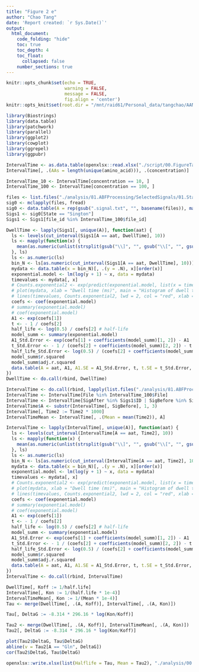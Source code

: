 ```yaml
---
title: "Figure 2 e"
author: "Chao Tang"
date: 'Report created: `r Sys.Date()`'
output: 
  html_document: 
    code_folding: "hide"
    toc: true
    toc_depth: 4
    toc_float: 
      collapsed: false
    number_sections: true
---
```


```r
knitr::opts_chunk$set(echo = TRUE, 
                      warning = FALSE, 
                      message = FALSE, 
                      fig.align = 'center')
knitr::opts_knit$set(root.dir = "/mnt/raid61/Personal_data/tangchao/AANanopore")
```

```r
library(Biostrings)
library(data.table)
library(patchwork)
library(parallel)
library(ggplot2)
library(cowplot)
library(ggrepel)
library(ggpubr)
```

```r
IntervalTime <- as.data.table(openxlsx::read.xlsx("./script/00.FigureTables/Rebuttal/NatureMethods/Fig2/e.xlsx"))
IntervalTime[, .(AAs = length(unique(amino_acid))), .(concentration)]
```

```r
IntervalTime_10 <- IntervalTime[concentration == 10, ]
IntervalTime_100 <- IntervalTime[concentration == 100, ]
```

```r
files <- list.files("./analysis/81.ABFProcessing/SelectedSignals/01.StandardAA/03.GroupedSignals", full.names = T)
sig0 <- mclapply(files, fread)
sig0 <- data.table(A = rep(gsub(".signal.txt", "", basename(files)), mapply(nrow, sig0)), do.call(rbind, sig0))
Sigs1 <- sig0[State == "Sington"]
Sigs1 <- Sigs1[file_id %in% IntervalTime_100$file_id]
```

```r
DwellTime <- lapply(Sigs1[, unique(A)], function(aat) {
  ls <- levels(cut_interval(Sigs1[A == aat, DwellTime], 10))
  ls <- mapply(function(x) {
    mean(as.numeric(unlist(strsplit(gsub("\\]", "", gsub("\\[", "", gsub("\\(", "", x))), ","))))
  }, ls)
  ls <- as.numeric(ls)
  bin_N <- ls[as.numeric(cut_interval(Sigs1[A == aat, DwellTime], 10))]
  mydata <- data.table(x = bin_N)[, .(y = .N), x][order(x)]
  exponential.model <- lm(log(y + 1) ~ x, data = mydata)
  timevalues <- mydata[, x]
  # Counts.exponential2 <- exp(predict(exponential.model, list(x = timevalues)))
  # plot(mydata, xlab = "Dwell time (ms)", main = "Histogram of dwell time")
  # lines(timevalues, Counts.exponential2, lwd = 2, col = "red", xlab = "Time (s)", ylab = "Count")
  coefs <- coef(exponential.model)
  # summary(exponential.model)
  # coef(exponential.model)
  A1 <- exp(coefs[1])
  t <- - 1 / coefs[2]
  half_life <- log(0.5) / coefs[2] # half-life
  model_summ <- summary(exponential.model)
  A1_Std.Error <- exp(coefs[1] + coefficients(model_summ)[1, 2]) - A1
  t_Std.Error <- - 1 / (coefs[2] + coefficients(model_summ)[2, 2]) - t
  half_life_Std.Error <- log(0.5) / (coefs[2] + coefficients(model_summ)[2, 2]) - half_life
  model_summ$r.squared
  model_summ$adj.r.squared
  data.table(A = aat, A1, A1.SE = A1_Std.Error, t, t.SE = t_Std.Error, half.life = half_life, half.life_Std.Error = half_life_Std.Error, R2 = model_summ$r.squared, Adj.R2 = model_summ$adj.r.squared)
})
DwellTime <- do.call(rbind, DwellTime)
```

```r
IntervalTime <- do.call(rbind, lapply(list.files("./analysis/81.ABFProcessing/SelectedSignals/01.StandardAA/04.IntervalTime", full.names = T), fread))
IntervalTime <- IntervalTime[File %in% IntervalTime_100$File]
IntervalTime <- IntervalTime[SigAfter %in% Sigs1$ID | SigBefore %in% Sigs1$ID]
IntervalTime$A <- substr(IntervalTime[, SigBefore], 1, 3)
IntervalTime[, Time2 := Time2 * 1000]
IntervalTimeMean <- IntervalTime[, .(Mean = mean(Time2)), A]
```

```r
IntervalTime <- lapply(IntervalTime[, unique(A)], function(aat) {
  ls <- levels(cut_interval(IntervalTime[A == aat, Time2], 10))
  ls <- mapply(function(x) {
    mean(as.numeric(unlist(strsplit(gsub("\\]", "", gsub("\\[", "", gsub("\\(", "", x))), ","))))
  }, ls)
  ls <- as.numeric(ls)
  bin_N <- ls[as.numeric(cut_interval(IntervalTime[A == aat, Time2], 10))]
  mydata <- data.table(x = bin_N)[, .(y = .N), x][order(x)]
  exponential.model <- lm(log(y + 1) ~ x, data = mydata)
  timevalues <- mydata[, x]
  # Counts.exponential2 <- exp(predict(exponential.model, list(x = timevalues)))
  # plot(mydata, xlab = "Dwell time (ms)", main = "Histogram of dwell time")
  # lines(timevalues, Counts.exponential2, lwd = 2, col = "red", xlab = "Time (s)", ylab = "Count")
  coefs <- coef(exponential.model)
  # summary(exponential.model)
  # coef(exponential.model)
  A1 <- exp(coefs[1])
  t <- - 1 / coefs[2]
  half_life <- log(0.5) / coefs[2] # half-life
  model_summ <- summary(exponential.model)
  A1_Std.Error <- exp(coefs[1] + coefficients(model_summ)[1, 2]) - A1
  t_Std.Error <- - 1 / (coefs[2] + coefficients(model_summ)[2, 2]) - t
  half_life_Std.Error <- log(0.5) / (coefs[2] + coefficients(model_summ)[2, 2]) - half_life
  model_summ$r.squared
  model_summ$adj.r.squared
  data.table(A = aat, A1, A1.SE = A1_Std.Error, t, t.SE = t_Std.Error, half.life = half_life, half.life_Std.Error = half_life_Std.Error, R2 = model_summ$r.squared, Adj.R2 = model_summ$adj.r.squared)
})
IntervalTime <- do.call(rbind, IntervalTime)
```

```r
DwellTime[, Koff := 1/half.life]
IntervalTime[, Kon := 1/(half.life * 1e-4)]
IntervalTimeMean[, Kon := 1/(Mean * 1e-4)]
Tau <- merge(DwellTime[, .(A, Koff)], IntervalTime[, .(A, Kon)])
```

```r
Tau[, DeltaG := -8.314 * 296.16 * log(Kon/Koff)]
```

```r
Tau2 <- merge(DwellTime[, .(A, Koff)], IntervalTimeMean[, .(A, Kon)])
Tau2[, DeltaG := -8.314 * 296.16 * log(Kon/Koff)]
```

```r
plot(Tau2$DeltaG, Tau$DeltaG)
abline(v = Tau2[A == "Gln", DeltaG])
cor(Tau2$DeltaG, Tau$DeltaG)
```

```r
openxlsx::write.xlsx(list(Halflife = Tau, Mean = Tau2), "./analysis/00.FigureTables/Rebuttal/NatureMethods/GibbsFreeEnergy_100uM.xlsx", overwrite = T)
```


